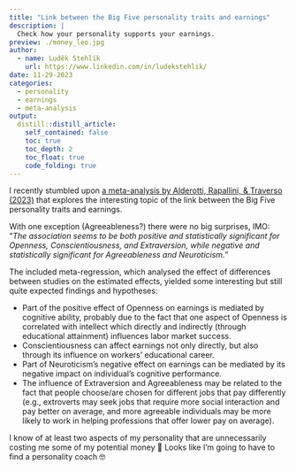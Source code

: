 ```yaml
---
title: "Link between the Big Five personality traits and earnings"
description: |
  Check how your personality supports your earnings. 
preview: ./money_leo.jpg
author:
  - name: Luděk Stehlík
    url: https://www.linkedin.com/in/ludekstehlik/
date: 11-29-2023
categories:
  - personality
  - earnings
  - meta-analysis 
output:
  distill::distill_article:
    self_contained: false
    toc: true
    toc_depth: 2
    toc_float: true
    code_folding: true
---
```


I recently stumbled upon [a meta-analysis by Alderotti, Rapallini, & Traverso (2023)](https://www.econstor.eu/bitstream/10419/237085/1/GLO-DP-0902rev.pdf){target="_blank"} that explores the interesting topic of the link between the Big Five personality traits and earnings.

With one exception (Agreeableness?) there were no big surprises, IMO: “*The association seems to be both positive and statistically significant for Openness, Conscientiousness, and Extraversion, while negative and statistically significant for Agreeableness and Neuroticism.*”

The included meta-regression, which analysed the effect of differences between studies on the estimated effects, yielded some interesting but still quite expected findings and hypotheses:

* Part of the positive effect of Openness on earnings is mediated by cognitive ability, probably due to the fact that one aspect of Openness is correlated with intellect which directly and indirectly (through educational attainment) influences labor market success.
* Conscientiousness can affect earnings not only directly, but also through its influence on workers' educational career.
* Part of Neuroticism’s negative effect on earnings can be mediated by its negative impact on individual’s cognitive performance. 
* The influence of Extraversion and Agreeableness may be related to the fact that people choose/are chosen for different jobs that pay differently (e.g., extroverts may seek jobs that require more social interaction and pay better on average, and more agreeable individuals may be more likely to work in helping professions that offer lower pay on average).

I know of at least two aspects of my personality that are unnecessarily costing me some of my potential money 🤑 Looks like I'm going to have to find a personality coach 🤓